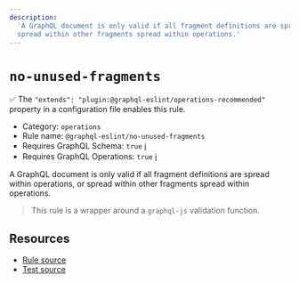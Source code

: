 ```yaml
---
description:
  'A GraphQL document is only valid if all fragment definitions are spread within operations, or
  spread within other fragments spread within operations.'
---
```


# `no-unused-fragments`

✅ The `"extends": "plugin:@graphql-eslint/operations-recommended"` property in a configuration file
enables this rule.

- Category: `operations`
- Rule name: `@graphql-eslint/no-unused-fragments`
- Requires GraphQL Schema: `true`
  [ℹ️](/docs/getting-started#extended-linting-rules-with-graphql-schema)
- Requires GraphQL Operations: `true`
  [ℹ️](/docs/getting-started#extended-linting-rules-with-siblings-operations)

A GraphQL document is only valid if all fragment definitions are spread within operations, or spread
within other fragments spread within operations.

> This rule is a wrapper around a `graphql-js` validation function.

## Resources

- [Rule source](https://github.com/graphql/graphql-js/blob/main/src/validation/rules/NoUnusedFragmentsRule.ts)
- [Test source](https://github.com/graphql/graphql-js/tree/main/src/validation/__tests__/NoUnusedFragmentsRule-test.ts)
